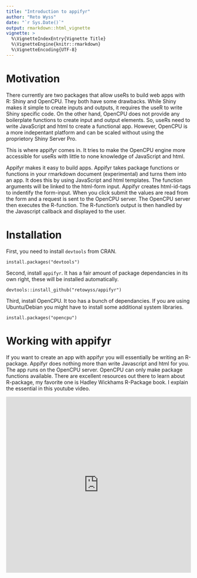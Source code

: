 ```yaml
---
title: "Introduction to appifyr"
author: "Reto Wyss"
date: "`r Sys.Date()`"
output: rmarkdown::html_vignette
vignette: >
  %\VignetteIndexEntry{Vignette Title}
  %\VignetteEngine{knitr::rmarkdown}
  %\VignetteEncoding{UTF-8}
---
```


# Motivation

There currently are two packages that allow useRs to build web apps with R: Shiny and OpenCPU. They both have some drawbacks. While Shiny makes it simple to create inputs and outputs, it requires the useR to write Shiny specific code. On the other hand, OpenCPU does not provide any boilerplate functions to create input and output elements. So, useRs need to write JavaScript and html to create a functional app. However, OpenCPU is a more indepentant platform and can be scaled without using the proprietory Shiny Server Pro. 

This is where appifyr comes in. It tries to make the OpenCPU engine more accessible for useRs with little to none knowledge of JavaScript and html.  

Appifyr makes it easy to build apps. Appifyr takes package functions or functions in your rmarkdown document (experimental) and turns them into an app. It does this by using JavaScript and html templates. The function arguments will be linked to the html-form input. Appifyr creates html-id-tags to indentify the form-input. When you click submit the values are read from the form and a request is sent to the OpenCPU server. The OpenCPU server then executes the R-function. The R-function's output is then handled by the Javascript callback and displayed to the user.

# Installation

First, you need to install `devtools` from CRAN.

```
install.packages("devtools")
```

Second, install `appifyr`. It has a fair amount of package dependancies in its own right, these will be installed automatically. 

```
devtools::install_github("retowyss/appifyr")
```

Third, install OpenCPU. It too has a bunch of dependancies. If you are using Ubuntu/Debian you might have to install some additional system libraries.

```
install.packages("opencpu")
```

# Working with appifyr

If you want to create an app with appifyr you will essentially be writing an R-package. Appifyr does nothing more than write Javascript and html for you. The app runs on the OpenCPU server. OpenCPU can only make package functions available. There are excellent resources out there to learn about R-package, my favorite one is Hadley Wickhams R-Package book. I explain the essential in this youtube video.

<iframe width="100%" height="480" src="https://www.youtube.com/embed/CAlBD6_T374" frameborder="0" gesture="media" allow="encrypted-media" allowfullscreen></iframe>



